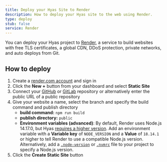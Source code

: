 ```yaml
---
title: Deploy your Hyas Site to Render
description: How to deploy your Hyas site to the web using Render.
type: deploy
stub: false
service: Render
---
```


You can deploy your Hyas project to [Render](https://render.com/), a service to build websites with free TLS certificates, a global CDN, DDoS protection, private networks, and auto deploys from Git.

## How to deploy

1. Create a [render.com account](https://dashboard.render.com/) and sign in
2. Click the **New +** button from your dashboard and select **Static Site**
3. Connect your [GitHub](https://github.com/) or [GitLab](https://about.gitlab.com/) repository or alternatively enter the public URL of a public repository
4. Give your website a name, select the branch and specify the build command and publish directory
   - **build command:** `npm run build`
   - **publish directory:** `public`
   - **Environment variables (advanced)**: By default, Render uses Node.js 14.17.0, but Hyas [requires a higher version](/install/auto/#prerequisites). Add an environment variable with a **Variable key** of `NODE_VERSION` and a **Value** of `18.14.1` or higher to tell Render to use a compatible Node.js version. Alternatively, add a [`.node-version`](https://render.com/docs/node-version) or [`.nvmrc`](https://render.com/docs/node-version) file to your project to specify a Node.js version.
5. Click the **Create Static Site** button